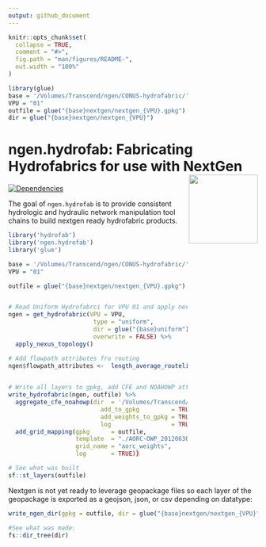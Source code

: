 ```yaml
---
output: github_document
---
```


<!-- README.md is generated from README.Rmd. Please edit that file -->

```r
knitr::opts_chunk$set(
  collapse = TRUE,
  comment = "#>",
  fig.path = "man/figures/README-",
  out.width = "100%"
)

library(glue)
base = '/Volumes/Transcend/ngen/CONUS-hydrofabric/'
VPU = "01"
outfile = glue("{base}nextgen/nextgen_{VPU}.gpkg")
dir = glue("{base}nextgen/nextgen_{VPU}")

```

# ngen.hydrofab: Fabricating Hydrofabrics for use with NextGen <img src='man/figures/imgfile.png' align="right" height="139" />

<!-- badges: start -->
[![Dependencies](https://img.shields.io/badge/dependencies-16/91-red?style=flat)](#)
<!-- badges: end -->

The goal of `ngen.hydrofab` is to provide consistent hydrologic and hydraulic network manipulation tool chains to build nextgen ready hydrofabric products.


```r
library('hydrofab')
library('ngen.hydrofab')
library('glue')

base = '/Volumes/Transcend/ngen/CONUS-hydrofabric/'
VPU = "01"

outfile = glue("{base}nextgen/nextgen_{VPU}.gpkg")


# Read Uniform Hydrofabrci for VPU 01 and apply nexus toplogy, build crosswalk ect
ngen = get_hydrofabric(VPU = VPU, 
                        type = "uniform",
                        dir = glue("{base}uniform"),
                        overwrite = FALSE) %>% 
  apply_nexus_topology()

# Add flowpath attributes fro routing
ngen$flowpath_attributes <-  length_average_routelink(flowpaths = ngen$flowpaths,
                                                     rl_path = get_routelink_path())

# Write all layers to gpkg, add CFE and NOAHOWP attributes, then add AORC weight map
write_hydrofabric(ngen, outfile) %>% 
  aggregate_cfe_noahowp(dir  = '/Volumes/Transcend/nwmCONUS-v216/',
                          add_to_gpkg         = TRUE,
                          add_weights_to_gpkg = TRUE,
                          log                 = TRUE) %>% 
  add_grid_mapping(gpkg      = outfile,
                   template  = "./AORC-OWP_2012063021z.nc4",
                   grid_name = "aorc_weights",
                   log       = TRUE)}
```

```r
# See what was built
sf::st_layers(outfile)
```

Nextgen is not yet ready to leverage geopackage files so each layer of the geopackage is exported as a 
geojson, json, or csv depending on datatype:
 
```r
write_ngen_dir(gpkg = outfile, dir = glue("{base}nextgen/nextgen_{VPU}"))
```


```r
#See what was made:
fs::dir_tree(dir)
```

